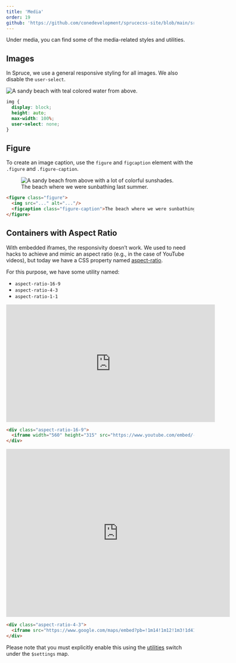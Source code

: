 ```yaml
---
title: 'Media'
order: 19
github: 'https://github.com/conedevelopment/sprucecss-site/blob/main/src/docs/elements/media.mdx'
---
```


<p class="lead">Under media, you can find some of the media-related styles and utilities.</p>

## Images

In Spruce, we use a general responsive styling for all images. We also disable the `user-select`.

<Preview>
  <img src="https://images.unsplash.com/photo-1515060939377-d73d9c162a66?ixlib=rb-1.2.1&ixid=MnwxMjA3fDB8MHxwaG90by1wYWdlfHx8fGVufDB8fHx8&auto=format&fit=crop&w=2052&q=80" alt="A sandy beach with teal colored water from above." />
</Preview>

```css
img {
  display: block;
  height: auto;
  max-width: 100%;
  user-select: none;
}
```

## Figure

To create an image caption, use the `figure` and `figcaption` element with the `.figure` and `.figure-caption`.

<Preview>
<figure class="figure">
  <img src="https://images.unsplash.com/photo-1534179639155-4910efc143c0?ixlib=rb-1.2.1&ixid=MnwxMjA3fDB8MHxwaG90by1wYWdlfHx8fGVufDB8fHx8&auto=format&fit=crop&w=1074&q=80" alt="A sandy beach from above with a lot of colorful sunshades."/>
  <figcaption class="figure-caption">The beach where we were sunbathing last summer.</figcaption>
</figure>
</Preview>

```html
<figure class="figure">
  <img src="..." alt="..."/>
  <figcaption class="figure-caption">The beach where we were sunbathing last summer.</figcaption>
</figure>
```

## Containers with Aspect Ratio

With embedded iframes, the responsivity doesn’t work. We used to need hacks to achieve and mimic an aspect ratio (e.g., in the case of YouTube videos), but today we have a CSS property named [aspect-ratio](https://developer.mozilla.org/en-US/docs/Web/CSS/aspect-ratio).

For this purpose, we have some utility named:

- `aspect-ratio-16-9`
- `aspect-ratio-4-3`
- `aspect-ratio-1-1`


<Preview>
<div class="aspect-ratio-16-9">
  <iframe width="560" height="315" src="https://www.youtube.com/embed/-6Xl9tBWt54" title="YouTube video player" frameborder="0" allow="accelerometer; autoplay; clipboard-write; encrypted-media; gyroscope; picture-in-picture" allowfullscreen="allowfullscreen"></iframe>
</div>
</Preview>

```html
<div class="aspect-ratio-16-9">
  <iframe width="560" height="315" src="https://www.youtube.com/embed/-6Xl9tBWt54" title="YouTube video player" frameborder="0" allow="accelerometer; autoplay; clipboard-write; encrypted-media; gyroscope; picture-in-picture" allowfullscreen="allowfullscreen"></iframe>
</div>
```

<Preview>
<div class="aspect-ratio-4-3">
  <iframe src="https://www.google.com/maps/embed?pb=!1m14!1m12!1m3!1d41126.9496578375!2d17.890734642764393!3d46.95617814407089!2m3!1f0!2f0!3f0!3m2!1i1024!2i768!4f13.1!5e0!3m2!1shu!2shu!4v1646924792947!5m2!1shu!2shu" width="600" height="450" style="border:0;" allowfullscreen="allowfullscreen" loading="lazy"></iframe>
</div>
</Preview>

```html
<div class="aspect-ratio-4-3">
  <iframe src="https://www.google.com/maps/embed?pb=!1m14!1m12!1m3!1d41126.9496578375!2d17.890734642764393!3d46.95617814407089!2m3!1f0!2f0!3f0!3m2!1i1024!2i768!4f13.1!5e0!3m2!1shu!2shu!4v1646924792947!5m2!1shu!2shu" width="600" height="450" style="border:0;" allowfullscreen="allowfullscreen" loading="lazy"></iframe>
</div>
```

<Notification type="info">
Please note that you must explicitly enable this using the <a href="/docs/customization/settings#utilities">utilities</a> switch under the <code>$settings</code> map.
</Notification>
